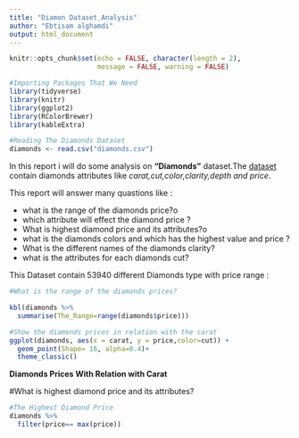 ```yaml
---
title: "Diamon Dataset ِAnalysis"
author: "Ebtisam alghamdi"
output: html_document
---
```


```r
knitr::opts_chunk$set(echo = FALSE, character(length = 2),
                      message = FALSE, warning = FALSE)
```


```r
#Importing Packages That We Need 
library(tidyverse)
library(knitr)
library(ggplot2)
library(RColorBrewer)
library(kableExtra)
```


```r

#Reading The Diamonds Dataset 
diamonds <- read.csv("diamonds.csv")
```


In this report i will do some analysis on __"Diamonds"__ dataset.The [dataset](https://www.kaggle.com/shivam2503/diamonds) contain diamonds attributes like _carat,cut,color,clarity,depth and price_.

This report will answer many quastions like :

* what is the range of the diamonds price?o
* which attribute will effect the diamond price ?
* What is highest diamond price and its attributes?o
* what is the diamonds colors and which has the highest value and price ?
* What is the different names of the diamonds clarity?
* what is the attributes for each diamonds cut?

This Dataset contain 53940 different Diamonds type with price range :


```r
#What is the range of the diamonds prices?

kbl(diamonds %>%
  summarise(The_Range=range(diamonds$price)))

```

```r
#Show the diamonds prices in relation with the carat 
ggplot(diamonds, aes(x = carat, y = price,color=cut)) +
  geom_point(Shape= 16, alpha=0.4)+
  theme_classic()
```



__Diamonds Prices With Relation with Carat__

#What is highest diamond price and its attributes?

```r

#The Highest Diamond Price 
diamonds %>% 
  filter(price== max(price))

```

